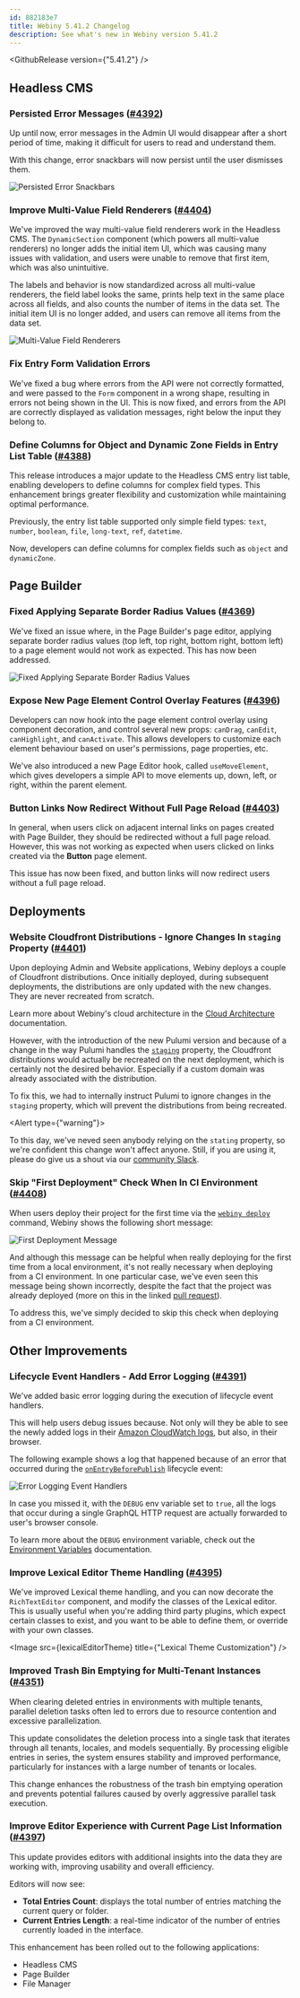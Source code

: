 ```yaml
---
id: 882183e7
title: Webiny 5.41.2 Changelog
description: See what's new in Webiny version 5.41.2
---
```



<GithubRelease version={"5.41.2"} />

## Headless CMS

### Persisted Error Messages ([#4392](https://github.com/webiny/webiny-js/pull/4392))

Up until now, error messages in the Admin UI would disappear after a short period of time, making it difficult for users to read and understand them.

With this change, error snackbars will now persist until the user dismisses them.

<Image src={persistedSnackbars} alt="Persisted Error Snackbars" />

### Improve Multi-Value Field Renderers ([#4404](https://github.com/webiny/webiny-js/pull/4404))

We've improved the way multi-value field renderers work in the Headless CMS. The `DynamicSection` component (which powers all multi-value renderers) no longer adds the initial item UI, which was causing many issues with validation, and users were unable to remove that first item, which was also unintuitive.

The labels and behavior is now standardized across all multi-value renderers, the field label looks the same, prints help text in the same place across all fields, and also counts the number of items in the data set. The initial item UI is no longer added, and users can remove all items from the data set.

<Image src={multiValueRenderers} title="Multi-Value Field Renderers" />

### Fix Entry Form Validation Errors

We've fixed a bug where errors from the API were not correctly formatted, and were passed to the `Form` component in a wrong shape, resulting in errors not being shown in the UI. This is now fixed, and errors from the API are correctly displayed as validation messages, right below the input they belong to.

### Define Columns for Object and Dynamic Zone Fields in Entry List Table ([#4388](https://github.com/webiny/webiny-js/pull/4388))

This release introduces a major update to the Headless CMS entry list table, enabling developers to define columns for complex field types. This enhancement brings greater flexibility and customization while maintaining optimal performance.

Previously, the entry list table supported only simple field types: `text`, `number`, `boolean`, `file`, `long-text`, `ref`, `datetime`.

Now, developers can define columns for complex fields such as `object` and `dynamicZone`.

## Page Builder

### Fixed Applying Separate Border Radius Values ([#4369](https://github.com/webiny/webiny-js/pull/4369))

We've fixed an issue where, in the Page Builder's page editor, applying separate border radius values (top left, top right, bottom right, bottom left) to a page element would not work as expected. This has now been addressed.

<Image src={roundedBordersFix} alt="Fixed Applying Separate Border Radius Values" />

### Expose New Page Element Control Overlay Features ([#4396](https://github.com/webiny/webiny-js/pull/4396))

Developers can now hook into the page element control overlay using component decoration, and control several new props: `canDrag`, `canEdit`, `canHighlight`, and `canActivate`. This allows developers to customize each element behaviour based on user's permissions, page properties, etc.

We've also introduced a new Page Editor hook, called `useMoveElement`, which gives developers a simple API to move elements up, down, left, or right, within the parent element.

### Button Links Now Redirect Without Full Page Reload ([#4403](https://github.com/webiny/webiny-js/pull/4403))

In general, when users click on adjacent internal links on pages created with Page Builder, they should be redirected without a full page reload. However, this was not working as expected when users clicked on links created via the **Button** page element.

This issue has now been fixed, and button links will now redirect users without a full page reload.

## Deployments

### Website Cloudfront Distributions - Ignore Changes In `staging` Property ([#4401](https://github.com/webiny/webiny-js/pull/4401))

Upon deploying Admin and Website applications, Webiny deploys a couple of Cloudfront distributions. Once initially deployed, during subsequent deployments, the distributions are only updated with the new changes. They are never recreated from scratch.

<Alert>

  Learn more about Webiny's cloud architecture in the [Cloud Architecture](/docs/architecture/introduction) documentation.

</Alert>

However, with the introduction of the new Pulumi version and because of a change in the way Pulumi handles the [`staging`](https://www.pulumi.com/registry/packages/aws/api-docs/cloudfront/distribution/#staging_nodejs) property, the Cloudfront distributions would actually be recreated on the next deployment, which is certainly not the desired behavior. Especially if a custom domain was already associated with the distribution.

To fix this, we had to internally instruct Pulumi to ignore changes in the `staging` property, which will prevent the distributions from being recreated.


<Alert type={"warning"}>

  To this day, we've neved seen anybody relying on the `stating` property, so we're confident this change won't affect anyone. Still, if you are using it, please do give us a shout via our [community Slack](https://www.webiny.com/slack).

</Alert>


### Skip "First Deployment" Check When In CI Environment ([#4408](https://github.com/webiny/webiny-js/pull/4408))

When users deploy their project for the first time via the [`webiny deploy`](/docs/core-development-concepts/basics/project-deployment) command, Webiny shows the following short message:

<Image src={firstDeployment} alt="First Deployment Message" />

And although this message can be helpful when really deploying for the first time from a local environment, it's not really necessary when deploying from a CI environment. In one particular case, we've even seen this message being shown incorrectly, despite the fact that the project was already deployed (more on this in the linked [pull request](https://github.com/webiny/webiny-js/pull/4408)).

To address this, we've simply decided to skip this check when deploying from a CI environment.

## Other Improvements

### Lifecycle Event Handlers - Add Error Logging ([#4391](https://github.com/webiny/webiny-js/pull/4391))

We've added basic error logging during the execution of lifecycle event handlers.

This will help users debug issues because. Not only will they be able to see the newly added logs in their [Amazon CloudWatch logs](https://webiny.link/cloudwatch), but also, in their browser.

The following example shows a log that happened because of an error that occurred during the [`onEntryBeforePublish`](/docs/headless-cms/references/lifecycle-events#on-entry-before-publish) lifecycle event:

<Image src={errorLoggingEventHandlers} alt="Error Logging Event Handlers" shadow={false}/>

<Alert>

  In case you missed it, with the `DEBUG` env variable set to `true`, all the logs that occur during a single GraphQL HTTP request are actually forwarded to user's browser console.

  To learn more about the `DEBUG` environment variable, check out the [Environment Variables](/docs/core-development-concepts/basics/environment-variables#debug) documentation.

</Alert>

### Improve Lexical Editor Theme Handling ([#4395](https://github.com/webiny/webiny-js/pull/4395))

We've improved Lexical theme handling, and you can now decorate the `RichTextEditor` component, and modify the classes of the Lexical editor. This is usually useful when you're adding third party plugins, which expect certain classes to exist, and you want to be able to define them, or override with your own classes.

<Image src={lexicalEditorTheme} title={"Lexical Theme Customization"} />

### Improved Trash Bin Emptying for Multi-Tenant Instances ([#4351](https://github.com/webiny/webiny-js/pull/4351))

When clearing deleted entries in environments with multiple tenants, parallel deletion tasks often led to errors due to resource contention and excessive parallelization.

This update consolidates the deletion process into a single task that iterates through all tenants, locales, and models sequentially. By processing eligible entries in series, the system ensures stability and improved performance, particularly for instances with a large number of tenants or locales.

This change enhances the robustness of the trash bin emptying operation and prevents potential failures caused by overly aggressive parallel task execution.

### Improve Editor Experience with Current Page List Information ([#4397](https://github.com/webiny/webiny-js/pull/4397))

This update provides editors with additional insights into the data they are working with, improving usability and overall efficiency.

Editors will now see:
* **Total Entries Count**: displays the total number of entries matching the current query or folder.
* **Current Entries Length**: a real-time indicator of the number of entries currently loaded in the interface.

This enhancement has been rolled out to the following applications:
* Headless CMS
* Page Builder
* File Manager

